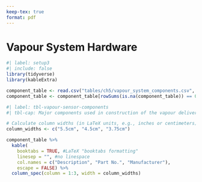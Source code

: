 ```yaml
---
keep-tex: true
format: pdf
---
```


# Vapour System Hardware {.appendix}

```r
#| label: setup3
#| include: false
library(tidyverse)
library(kableExtra)

component_table <- read.csv("tables/ch5/vapour_system_components.csv", sep=",")
component_table <- component_table[rowSums(is.na(component_table)) == 0,]
```

```r
#| label: tbl-vapour-sensor-components
#| tbl-cap: Major components used in construction of the vapour delivery system described in this thesis.

# Calculate column widths (in LaTeX units, e.g., inches or centimeters)
column_widths <- c("5.5cm", "4.5cm", "3.75cm") 

component_table %>% 
  kable(
    booktabs = TRUE, #LaTeX "booktabs formatting"
    linesep = "", #no linespace
    col.names = c("Description", "Part No.", "Manufacturer"),
    escape = FALSE) %>% 
  column_spec(column = 1:3, width = column_widths)
```